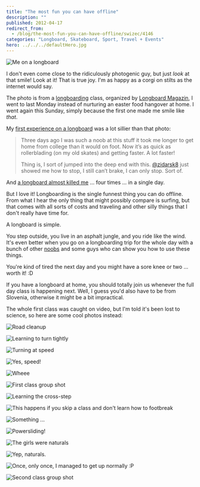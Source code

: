 ```yaml
---
title: "The most fun you can have offline"
description: ""
published: 2012-04-17
redirect_from:
  - /blog/the-most-fun-you-can-have-offline/swizec/4146
categories: "Longboard, Skateboard, Sport, Travel + Events"
hero: ../../../defaultHero.jpg
---
```


![Me on a longboard](https://swizec.com/wp-content/uploads/2012/04/383380_347698125278305_146707288710724_862402_1645891238_n.jpg "Me on a longboard")

I don't even come close to the ridiculously photogenic guy, but just _look_ at that smile! Look at it! That is true joy. I'm as happy as a corgi on stilts as the internet would say.

The photo is from a [longboarding](http://en.wikipedia.org/wiki/Longboarding "Longboarding") class, organized by [Longboard Magazin](http://www.longboard.si/), I went to last Monday instead of nurturing an easter food hangover at home. I went again this Sunday, simply because the first one made me smile like _that_.

My [first experience on a longboard](https://swizec.com/blog/seems-i-am-in-love-with-learning/) was a lot sillier than that photo:

> Three days ago I was such a noob at this stuff it took me longer to get home from college than it would on foot. Now it’s as quick as rollerblading (on my old skates) and getting faster. A lot faster!
>
> Thing is, I sort of jumped into the deep end with this. [@zidarsk8](http://twitter.com/zidarsk8) just showed me how to stop, I still can’t brake, I can only stop. Sort of.

And [a longboard almost killed me](https://swizec.com/blog/today-i-nearly-died-four-times/) ... four times ... in a single day.

But I love it! Longboarding is the single funnest thing you can do offline. From what I hear the only thing that might possibly compare is surfing, but that comes with all sorts of costs and traveling and other silly things that I don't really have time for.

A longboard is simple.

You step outside, you live in an asphalt jungle, and you ride like the wind. It's even better when you go on a longboarding trip for the whole day with a bunch of other [noobs](http://en.wikipedia.org/wiki/Newbie "Newbie") and some guys who can show you how to use these things.

You're kind of tired the next day and you might have a sore knee or two ... worth it! :D

If you have a longboard at home, you should totally join us whenever the full day class is happening next. Well, I guess you'd also have to be from Slovenia, otherwise it might be a bit impractical.

The whole first class was caught on video, but I'm told it's been lost to science, so here are some cool photos instead:

![Road cleanup](https://swizec.com/wp-content/uploads/2012/04/532741_347692488612202_146707288710724_862300_619788079_n.jpg "Road cleanup")

![Learning to turn tightly](https://swizec.com/wp-content/uploads/2012/04/576025_347695228611928_146707288710724_862355_1226691061_n.jpg "Learning to turn tightly")

![Turning at speed](https://swizec.com/wp-content/uploads/2012/04/534032_347697751945009_146707288710724_862396_809260405_n.jpg "Turning at speed")

![Yes, speed!](https://swizec.com/wp-content/uploads/2012/04/544490_347698501944934_146707288710724_862407_1345953820_n.jpg "Yes, speed!")

![Wheee](https://swizec.com/wp-content/uploads/2012/04/555476_347699688611482_146707288710724_862427_1778477533_n.jpg "Wheee")

![First class group shot](https://swizec.com/wp-content/uploads/2012/04/535752_347700888611362_146707288710724_862446_973054401_n.jpg "First class group shot")

![Learning the cross-step](https://swizec.com/wp-content/uploads/2012/04/563573_351609458220505_146707288710724_872024_2059221382_n.jpg "Learning the cross-step")

![This happens if you skip a class and don't learn how to footbreak](https://swizec.com/wp-content/uploads/2012/04/522486_351608958220555_146707288710724_872006_151528080_n.jpg "This happens if you skip a class and don't learn how to footbreak")

![Something ...](https://swizec.com/wp-content/uploads/2012/04/558527_351610218220429_146707288710724_872053_1299898577_n.jpg "Something ...")

![Powersliding!](https://swizec.com/wp-content/uploads/2012/04/536436_351614011553383_146707288710724_872115_1191131204_n.jpg "Powersliding!")

![The girls were naturals](https://swizec.com/wp-content/uploads/2012/04/523376_351613951553389_146707288710724_872114_1267428967_n.jpg "The girls were naturals")

![Yep, naturals.](https://swizec.com/wp-content/uploads/2012/04/554413_351614118220039_146707288710724_872118_401969108_n.jpg "Yep, naturals.")

![Once, only once, I managed to get up normally :P](https://swizec.com/wp-content/uploads/2012/04/539879_351613898220061_146707288710724_872111_696417144_n1.jpg "Once, only once, I managed to get up normally :P")

![Second class group shot](https://swizec.com/wp-content/uploads/2012/04/542112_351614551553329_146707288710724_872132_517478043_n.jpg "Second class group shot")

